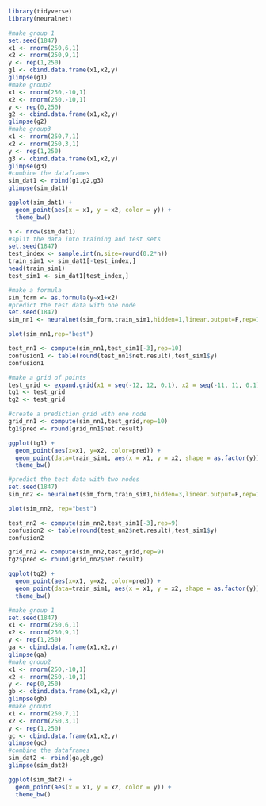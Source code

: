 
```{r}
library(tidyverse)
library(neuralnet)

```


```{r}
#make group 1
set.seed(1847)
x1 <- rnorm(250,6,1)
x2 <- rnorm(250,9,1)
y <- rep(1,250)
g1 <- cbind.data.frame(x1,x2,y)
glimpse(g1)
#make group2
x1 <- rnorm(250,-10,1)
x2 <- rnorm(250,-10,1)
y <- rep(0,250)
g2 <- cbind.data.frame(x1,x2,y)
glimpse(g2)
#make group3
x1 <- rnorm(250,7,1)
x2 <- rnorm(250,3,1)
y <- rep(1,250)
g3 <- cbind.data.frame(x1,x2,y)
glimpse(g3)
#combine the dataframes
sim_dat1 <- rbind(g1,g2,g3)
glimpse(sim_dat1)

```

```{r}
ggplot(sim_dat1) +
  geom_point(aes(x = x1, y = x2, color = y)) + 
  theme_bw()
```


```{r}
n <- nrow(sim_dat1)
#split the data into training and test sets
set.seed(1847)
test_index <- sample.int(n,size=round(0.2*n))
train_sim1 <- sim_dat1[-test_index,]
head(train_sim1)
test_sim1 <- sim_dat1[test_index,]

```

```{r}
#make a formula
sim_form <- as.formula(y~x1+x2)
#predict the test data with one node
set.seed(1847)
sim_nn1 <- neuralnet(sim_form,train_sim1,hidden=1,linear.output=F,rep=10,lifesign = "minimal")

```

```{r}
plot(sim_nn1,rep="best")

```

```{r}
test_nn1 <- compute(sim_nn1,test_sim1[-3],rep=10)
confusion1 <- table(round(test_nn1$net.result),test_sim1$y)
confusion1
```

```{r}
#make a grid of points
test_grid <- expand.grid(x1 = seq(-12, 12, 0.1), x2 = seq(-11, 11, 0.1))
tg1 <- test_grid
tg2 <- test_grid

```

```{r}
#create a prediction grid with one node
grid_nn1 <- compute(sim_nn1,test_grid,rep=10)
tg1$pred <- round(grid_nn1$net.result)
```

```{r}
ggplot(tg1) + 
  geom_point(aes(x=x1, y=x2, color=pred)) + 
  geom_point(data=train_sim1, aes(x = x1, y = x2, shape = as.factor(y))) +
  theme_bw()
```

```{r}
#predict the test data with two nodes
set.seed(1847)
sim_nn2 <- neuralnet(sim_form,train_sim1,hidden=3,linear.output=F,rep=10,lifesign = "minimal")

```

```{r}
plot(sim_nn2, rep="best")
```

```{r}

test_nn2 <- compute(sim_nn2,test_sim1[-3],rep=9)
confusion2 <- table(round(test_nn2$net.result),test_sim1$y)
confusion2


```

```{r}
grid_nn2 <- compute(sim_nn2,test_grid,rep=9)
tg2$pred <- round(grid_nn2$net.result)

```

```{r}
ggplot(tg2) + 
  geom_point(aes(x=x1, y=x2, color=pred)) + 
  geom_point(data=train_sim1, aes(x = x1, y = x2, shape = as.factor(y))) +
  theme_bw()
```

```{r}
#make group 1
set.seed(1847)
x1 <- rnorm(250,6,1)
x2 <- rnorm(250,9,1)
y <- rep(1,250)
ga <- cbind.data.frame(x1,x2,y)
glimpse(ga)
#make group2
x1 <- rnorm(250,-10,1)
x2 <- rnorm(250,-10,1)
y <- rep(0,250)
gb <- cbind.data.frame(x1,x2,y)
glimpse(gb)
#make group3
x1 <- rnorm(250,7,1)
x2 <- rnorm(250,3,1)
y <- rep(1,250)
gc <- cbind.data.frame(x1,x2,y)
glimpse(gc)
#combine the dataframes
sim_dat2 <- rbind(ga,gb,gc)
glimpse(sim_dat2)

```

```{r}
ggplot(sim_dat2) +
  geom_point(aes(x = x1, y = x2, color = y)) + 
  theme_bw()
```